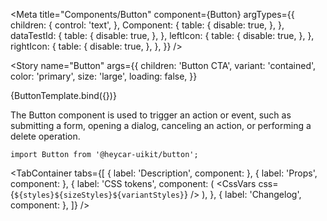 

<!-- Meta -->

<Meta
  title="Components/Button"
  component={Button}
  argTypes={{
    children: {
      control: 'text',
    },
    Component: {
      table: {
        disable: true,
      },
    },
    dataTestId: {
      table: {
        disable: true,
      },
    },
    leftIcon: {
      table: {
        disable: true,
      },
    },
    rightIcon: {
      table: {
        disable: true,
      },
    },
  }}
/>


<!-- Canvas -->

<Story
  name="Button"
  args={{
    children: 'Button CTA',
    variant: 'contained',
    color: 'primary',
    size: 'large',
    loading: false,
  }}
>
  {ButtonTemplate.bind({})}
</Story>

<!-- Docs -->

<ComponentHeader
  name="Button"
  version={version}
  stage={1}
  design="https://www.figma.com/file/rrvkvQEoVTOHa7MzyKSaoz/OTP-Design-System?node-id=1111%3A116509"
/>

The Button component is used to trigger an action or event, such as submitting a form, opening a dialog, canceling an action, or performing a delete operation.

```tsx
import Button from '@heycar-uikit/button';
```

<!-- Description -->

<TabContainer
  tabs={[
    { label: 'Description', component: <Description /> },
    { label: 'Props', component: <Props of={Button} /> },
    {
      label: 'CSS tokens',
      component: (
        <CssVars
          css={`
            ${styles}${sizeStyles}${variantStyles}
          `}
        />
      ),
    },
    { label: 'Changelog', component: <Changelog /> },
  ]}
/>
